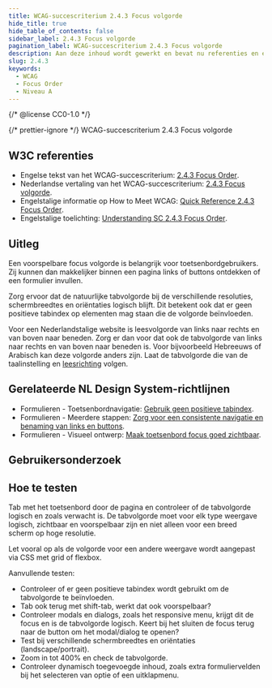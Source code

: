 ```yaml
---
title: WCAG-succescriterium 2.4.3 Focus volgorde
hide_title: true
hide_table_of_contents: false
sidebar_label: 2.4.3 Focus volgorde
pagination_label: WCAG-succescriterium 2.4.3 Focus volgorde
description: Aan deze inhoud wordt gewerkt en bevat nu referenties en een korte samenvatting.
slug: 2.4.3
keywords:
  - WCAG
  - Focus Order
  - Niveau A
---
```


{/* @license CC0-1.0 */}


{/* prettier-ignore */}
<WcagHeadingGroup level={1} conformanceLevel="Niveau A">WCAG-succescriterium 2.4.3 Focus volgorde</WcagHeadingGroup>

## W3C referenties

- Engelse tekst van het WCAG-succescriterium: [<span lang="en">2.4.3 Focus Order</span>](https://www.w3.org/TR/WCAG22/#focus-order).
- Nederlandse vertaling van het WCAG-succescriterium: [2.4.3 Focus volgorde](https://www.w3.org/Translations/WCAG22-nl/#focus-volgorde).
- Engelstalige informatie op <span lang="en">How to Meet WCAG</span>: [<span lang="en">Quick Reference 2.4.3 Focus Order</span>](https://www.w3.org/WAI/WCAG22/quickref/#focus-order).
- Engelstalige toelichting: [<span lang="en">Understanding SC 2.4.3 Focus Order</span>](https://www.w3.org/WAI/WCAG22/Understanding/focus-order.html).

## Uitleg

<Summary />

Een voorspelbare focus volgorde is belangrijk voor toetsenbordgebruikers. Zij kunnen dan makkelijker binnen een pagina links of buttons ontdekken of een formulier invullen.

Zorg ervoor dat de natuurlijke tabvolgorde bij de verschillende resoluties, schermbreedtes en oriëntaties logisch blijft. Dit betekent ook dat er geen positieve tabindex op elementen mag staan die de volgorde beïnvloeden.

Voor een Nederlandstalige website is leesvolgorde van links naar rechts en van boven naar beneden. Zorg er dan voor dat ook de tabvolgorde van links naar rechts en van boven naar beneden is. Voor bijvoorbeeld Hebreeuws of Arabisch kan deze volgorde anders zijn. Laat de tabvolgorde die van de taalinstelling en [leesrichting](https://developer.mozilla.org/en-US/docs/Web/HTML/Global_attributes/dir) volgen.

## Gerelateerde NL Design System-richtlijnen

- Formulieren - Toetsenbordnavigatie: [Gebruik geen positieve tabindex](/richtlijnen/formulieren/toetsenbord/).
- Formulieren - Meerdere stappen: [Zorg voor een consistente navigatie en benaming van links en buttons](/richtlijnen/formulieren/meerdere-stappen/consistente-benaming).
- Formulieren - Visueel ontwerp: [Maak toetsenbord focus goed zichtbaar](/visueel-ontwerp/focus-goed-zichtbaar).

## Gebruikersonderzoek

<CTAGebruikersonderzoek />

## Hoe te testen

Tab met het toetsenbord door de pagina en controleer of de tabvolgorde logisch en zoals verwacht is.
De tabvolgorde moet voor elk type weergave logisch, zichtbaar en voorspelbaar zijn en niet alleen voor een breed scherm op hoge resolutie.

Let vooral op als de volgorde voor een andere weergave wordt aangepast via CSS met grid of flexbox.

Aanvullende testen:

- Controleer of er geen positieve tabindex wordt gebruikt om de tabvolgorde te beïnvloeden.
- Tab ook terug met shift-tab, werkt dat ook voorspelbaar?
- Controleer modals en dialogs, zoals het responsive menu, krijgt dit de focus en is de tabvolgorde logisch. Keert bij het sluiten de focus terug naar de button om het modal/dialog te openen?
- Test bij verschillende schermbreedtes en oriëntaties (landscape/portrait).
- Zoom in tot 400% en check de tabvolgorde.
- Controleer dynamisch toegevoegde inhoud, zoals extra formuliervelden bij het selecteren van optie of een uitklapmenu.

<WCAGFooterInfo />

